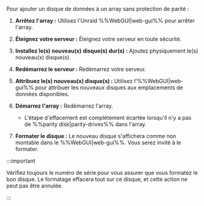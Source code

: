 Pour ajouter un disque de données à un array sans protection de parité :

1. **Arrêtez l'array :** Utilisez l'Unraid %%WebGUI|web-gui%% pour arrêter l'array.

2. **Éteignez votre serveur :** Éteignez votre serveur en toute sécurité.

3. **Installez le(s) nouveau(x) disque(s) dur(s) :** Ajoutez physiquement le(s) nouveau(x) disque(s).

4. **Redémarrez le serveur :** Redémarrez votre serveur.

5. **Attribuez le(s) nouveau(x) disque(s) :** Utilisez l'%%WebGUI|web-gui%% pour attribuer les nouveaux disques aux emplacements de données disponibles.

6. **Démarrez l'array :** Redémarrez l'array.

   - L'étape d'effacement est complètement écartée lorsqu'il n'y a pas de %%parity disk|parity-drives%% dans l'array.

7. **Formater le disque :** Le nouveau disque s'affichera comme non montable dans le %%WebGUI|web-gui%%. Vous serez invité à le formater.

:::important

Vérifiez toujours le numéro de série pour vous assurer que vous formatez le bon disque. Le formatage effacera tout sur ce disque, et cette action ne peut pas être annulée.

:::
